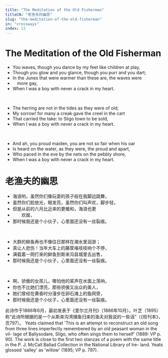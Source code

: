 ```yaml
---
title: "The Meditation of the Old Fisherman"
titleCN: "老渔夫的幽思"
slug: "the-meditation-of-the-old-fisherman"
in: "crossways"
index: 13
---
```


<PoemContent>

<PoemSection>

# The Meditation of the Old Fisherman
- You waves, though you dance by my feet like children at play,
- Though you glow and you glance, though you purr and you dart;
- In the Junes that were warmer than these are, the waves were
-  more gay,
- When I was a boy with never a crack in my heart.

<br />

- The herring are not in the tides as they were of old;
- My sorrow! for many a creak gave the creel in the cart
- That carried the take: to Sligo town to be sold,
- When I was a boy with never a crack in my heart.

<br />

- And ah, you proud maiden, you are not so fair when his oar
- Is heard on the water, as they were, the proud and apart,
- Who paced in the eve by the nets on the pebbly shore,
- When I was a boy with never a crack in my heart.

</PoemSection>

<PoemSection>

# 老渔夫的幽思

- 海浪哟，虽然你们像玩耍的孩子般在我脚边跳舞，
- 虽然你们脸放光，眼发亮，虽然你们叫声欢，脚步轻，
- 但是从前的六月比近来的更暖和，海浪也更
- 　　欢娱，
- 那时候我还是个小伙子，心里面还没有一丝裂痕。

<br />

- 大群的鲱鱼再也不像往日那样在潮水里洄游；
- 真让人悲伤！当年大车上的藤筐咯吱吱响个不停，
- 满载着一网打来的鲜鱼到斯来沟县城里去出售，
- 那时候我还是个小伙子，心里面还没有一丝裂痕。

<br />

- 啊，骄傲的女孩儿，哪怕他的桨声在水面上荡响，
- 你也不比她们漂亮，那些骄傲又出众的美人，
- 她们曾经在黄昏时分漫步在卵石滩上的鱼网旁，
- 那时候我还是个小伙子，心里面还没有一丝裂痕。

</PoemSection>

</PoemContent>

<PoemTranslator translator="傅浩"/>

<PoemAppendix source="叶芝诗集（增订本） 2018 ——">
<PoemFootnote>
此诗作于1886年6月，最初发表于《爱尔兰月刊》（1886年10月）。叶芝（1895）称“此诗所根据的是一个从斯来沟湾捕鱼归来的渔夫对我说的一些话”（《校刊本》，页797）。
</PoemFootnote>
</PoemAppendix>

<PoemAppendix source="The Collected Works of W. B. Yeats, Volume I—">
<PoemFootnote>
Yeats claimed that 'This is an attempt to reconstruct an old song from
three lines imperfectly remembered by an old peasant woman in the vil-
lage of Ballysodare, Sligo, who often sings them to herself' (1889: VP p.
90). The work is close to the first two stanzas of a poem with the same
title in the P. J. McCall Ballad Collection in the National Library of Ire-
land. Yeats glossed 'salley' as 'willow' (1895; VP p. 797).
</PoemFootnote>
</PoemAppendix>
